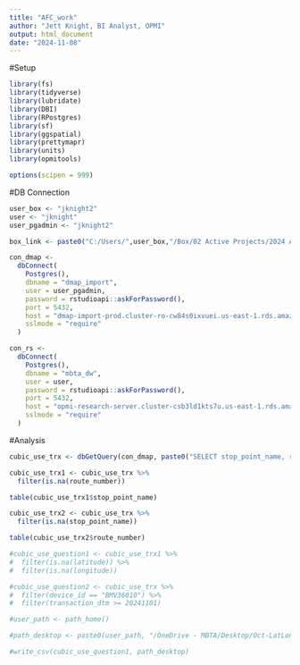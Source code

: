 ```yaml
---
title: "AFC_work"
author: "Jett Knight, BI Analyst, OPMI"
output: html_document
date: "2024-11-08"
---
```


#Setup

```r
library(fs)
library(tidyverse)
library(lubridate)
library(DBI)
library(RPostgres)
library(sf)
library(ggspatial)
library(prettymapr)
library(units)
library(opmitools)

options(scipen = 999)
```

#DB Connection

```r
user_box <- "jknight2"
user <- "jknight"
user_pgadmin <- "jknight2"

box_link <- paste0("C:/Users/",user_box,"/Box/02 Active Projects/2024 AFC 2.0/Public Rollout Analyses/Tableau/")

con_dmap <-
  dbConnect(
    Postgres(),
    dbname = "dmap_import",
    user = user_pgadmin,
    password = rstudioapi::askForPassword(),
    port = 5432,
    host = "dmap-import-prod.cluster-ro-cw84s0ixvuei.us-east-1.rds.amazonaws.com",
    sslmode = "require"
  )

con_rs <-
  dbConnect(
    Postgres(),
    dbname = "mbta_dw",
    user = user,
    password = rstudioapi::askForPassword(),
    port = 5432,
    host = "opmi-research-server.cluster-csb3ld1kts7u.us-east-1.rds.amazonaws.com",
    sslmode = "require"
  )
```

#Analysis

```r
cubic_use_trx <- dbGetQuery(con_dmap, paste0("SELECT stop_point_name, route_number FROM public.use_transaction_location WHERE (transaction_dtm - interval '3 hours')::date BETWEEN '2024-10-01' AND '2024-11-30'"))
```

```r
cubic_use_trx1 <- cubic_use_trx %>%
  filter(is.na(route_number))
```

```r
table(cubic_use_trx1$stop_point_name)
```

```r
cubic_use_trx2 <- cubic_use_trx %>%
  filter(is.na(stop_point_name))
```

```r
table(cubic_use_trx2$route_number)
```

```r
#cubic_use_question1 <- cubic_use_trx1 %>%
#  filter(is.na(latitude)) %>%
#  filter(is.na(longitude))
```

```r
#cubic_use_question2 <- cubic_use_trx %>%
#  filter(device_id == "BMV36010") %>%
#  filter(transaction_dtm >= 20241101)
```

```r
#user_path <- path_home()

#path_desktop <- paste0(user_path, "/OneDrive - MBTA/Desktop/Oct-LatLon-NAs.csv")

#write_csv(cubic_use_question1, path_desktop)
```

